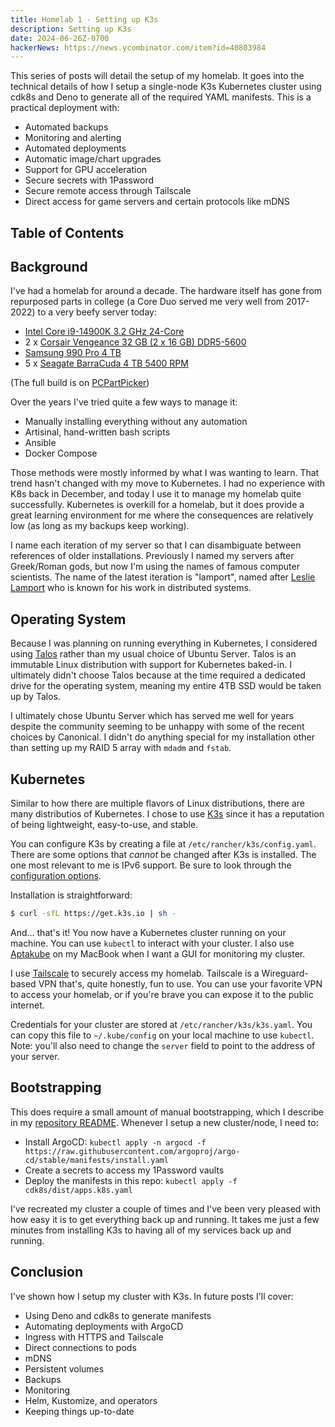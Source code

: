 ```yaml
---
title: Homelab 1 - Setting up K3s
description: Setting up K3s
date: 2024-06-26Z-0700
hackerNews: https://news.ycombinator.com/item?id=40803984
---
```


This series of posts will detail the setup of my homelab. It goes into the technical details of how I setup a single-node K3s Kubernetes cluster using cdk8s and Deno to generate all of the required YAML manifests. This is a practical deployment with:

- Automated backups
- Monitoring and alerting
- Automated deployments
- Automatic image/chart upgrades
- Support for GPU acceleration
- Secure secrets with 1Password
- Secure remote access through Tailscale
- Direct access for game servers and certain protocols like mDNS

## Table of Contents

## Background

I've had a homelab for around a decade. The hardware itself has gone from repurposed parts in college (a Core Duo served me very well from 2017-2022) to a very beefy server today:

- [Intel Core i9-14900K 3.2 GHz 24-Core](https://pcpartpicker.com/product/ZLjRsY/intel-core-i9-14900k-32-ghz-24-core-processor-bx8071514900k)
- 2 x [Corsair Vengeance 32 GB (2 x 16 GB) DDR5-5600](https://pcpartpicker.com/product/J2zXsY/corsair-vengeance-32-gb-2-x-16-gb-ddr5-5600-cl40-memory-cmk32gx5m2b5600c40)
- [Samsung 990 Pro 4 TB](https://pcpartpicker.com/product/VWxRsY/samsung-990-pro-heatsink-4-tb-m2-2280-pcie-40-x4-nvme-solid-state-drive-mz-v9p4t0cw)
- 5 x [Seagate BarraCuda 4 TB 5400 RPM](https://pcpartpicker.com/product/jD3H99/seagate-barracuda-4tb-35-5400rpm-internal-hard-drive-st4000dm004)

(The full build is on [PCPartPicker](https://pcpartpicker.com/user/RiotShielder/saved/#view=bnTM3C))

Over the years I've tried quite a few ways to manage it:

- Manually installing everything without any automation
- Artisinal, hand-written bash scripts
- Ansible
- Docker Compose

Those methods were mostly informed by what I was wanting to learn. That trend hasn't changed with my move to Kubernetes. I had no experience with K8s back in December, and today I use it to manage my homelab quite successfully. Kubernetes is overkill for a homelab, but it does provide a great learning environment for me where the consequences are relatively low (as long as my backups keep working).

I name each iteration of my server so that I can disambiguate between references of older installations. Previously I named my servers after Greek/Roman gods, but now I'm using the names of famous computer scientists. The name of the latest iteration is "lamport", named after [Leslie Lamport](https://en.wikipedia.org/wiki/Leslie_Lamport) who is known for his work in distributed systems.

## Operating System

Because I was planning on running everything in Kubernetes, I considered using [Talos](https://www.talos.dev/) rather than my usual choice of Ubuntu Server. Talos is an immutable Linux distribution with support for Kubernetes baked-in. I ultimately didn't choose Talos because at the time required a dedicated drive for the operating system, meaning my entire 4TB SSD would be taken up by Talos.

I ultimately chose Ubuntu Server which has served me well for years despite the community seeming to be unhappy with some of the recent choices by Canonical. I didn't do anything special for my installation other than setting up my RAID 5 array with `mdadm` and `fstab`.

## Kubernetes

Similar to how there are multiple flavors of Linux distributions, there are many distributios of Kubernetes. I chose to use [K3s](https://k3s.io/) since it has a reputation of being lightweight, easy-to-use, and stable.

You can configure K3s by creating a file at `/etc/rancher/k3s/config.yaml`. There are some options that _cannot_ be changed after K3s is installed. The one most relevant to me is IPv6 support. Be sure to look through the [configuration options](https://docs.k3s.io/advanced).

Installation is straightforward:

```bash
$ curl -sfL https://get.k3s.io | sh -
```

And... that's it! You now have a Kubernetes cluster running on your machine. You can use `kubectl` to interact with your cluster. I also use [Aptakube](https://aptakube.com/) on my MacBook when I want a GUI for monitoring my cluster.

I use [Tailscale](https://tailscale.com/) to securely access my homelab. Tailscale is a Wireguard-based VPN that's, quite honestly, fun to use. You can use your favorite VPN to access your homelab, or if you're brave you can expose it to the public internet.

Credentials for your cluster are stored at `/etc/rancher/k3s/k3s.yaml`. You can copy this file to `~/.kube/config` on your local machine to use `kubectl`. Note: you'll also need to change the `server` field to point to the address of your server.

## Bootstrapping

This does require a small amount of manual bootstrapping, which I describe in my [repository README](https://github.com/shepherdjerred/homelab/blob/main/README.md). Whenever I setup a new cluster/node, I need to:

- Install ArgoCD: `kubectl apply -n argocd -f https://raw.githubusercontent.com/argoproj/argo-cd/stable/manifests/install.yaml`
- Create a secrets to access my 1Password vaults
- Deploy the manifests in this repo: `kubectl apply -f cdk8s/dist/apps.k8s.yaml`

I've recreated my cluster a couple of times and I've been very pleased with how easy it is to get everything back up and running. It takes me just a few minutes from installing K3s to having all of my services back up and running.

## Conclusion

I've shown how I setup my cluster with K3s. In future posts I'll cover:

- Using Deno and cdk8s to generate manifests
- Automating deployments with ArgoCD
- Ingress with HTTPS and Tailscale
- Direct connections to pods
- mDNS
- Persistent volumes
- Backups
- Monitoring
- Helm, Kustomize, and operators
- Keeping things up-to-date
